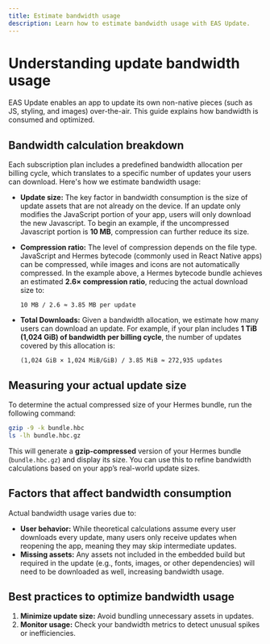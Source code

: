 ```yaml
---
title: Estimate bandwidth usage
description: Learn how to estimate bandwidth usage with EAS Update.
---
```


# Understanding update bandwidth usage

EAS Update enables an app to update its own non-native pieces (such as JS, styling, and images) over-the-air. This guide explains how bandwidth is consumed and optimized.

## Bandwidth calculation breakdown

Each subscription plan includes a predefined bandwidth allocation per billing cycle, which translates to a specific number of updates your users can download. Here's how we estimate bandwidth usage:

- **Update size:** The key factor in bandwidth consumption is the size of update assets that are not already on the device. If an update only modifies the JavaScript portion of your app, users will only download the new Javascript. To begin an example, if the uncompressed Javascript portion is **10 MB**, compression can further reduce its size.
- **Compression ratio:** The level of compression depends on the file type. JavaScript and Hermes bytecode (commonly used in React Native apps) can be compressed, while images and icons are not automatically compressed. In the example above, a Hermes bytecode bundle achieves an estimated **2.6× compression ratio**, reducing the actual download size to:

  ```text
  10 MB / 2.6 ≈ 3.85 MB per update
  ```

- **Total Downloads:** Given a bandwidth allocation, we estimate how many users can download an update. For example, if your plan includes **1 TiB (1,024 GiB) of bandwidth per billing cycle**, the number of updates covered by this allocation is:

  ```text
  (1,024 GiB × 1,024 MiB/GiB) / 3.85 MiB ≈ 272,935 updates
  ```

## Measuring your actual update size

To determine the actual compressed size of your Hermes bundle, run the following command:

```sh
gzip -9 -k bundle.hbc
ls -lh bundle.hbc.gz
```

This will generate a **gzip-compressed** version of your Hermes bundle (`bundle.hbc.gz`) and display its size. You can use this to refine bandwidth calculations based on your app’s real-world update sizes.

## Factors that affect bandwidth consumption

Actual bandwidth usage varies due to:

- **User behavior:** While theoretical calculations assume every user downloads every update, many users only receive updates when reopening the app, meaning they may skip intermediate updates.
- **Missing assets:** Any assets not included in the embedded build but required in the update (e.g., fonts, images, or other dependencies) will need to be downloaded as well, increasing bandwidth usage.

## Best practices to optimize bandwidth usage

1. **Minimize update size:** Avoid bundling unnecessary assets in updates.
2. **Monitor usage:** Check your bandwidth metrics to detect unusual spikes or inefficiencies.
